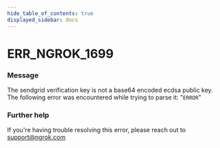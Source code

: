 ```yaml
---
hide_table_of_contents: true
displayed_sidebar: docs
---
```



# ERR_NGROK_1699

### Message

The sendgrid verification key is not a base64 encoded ecdsa public key. The following error was encountered while trying to parse it: "`ERROR`"

### Further help

If you're having trouble resolving this error, please reach out to [support@ngrok.com](mailto:support@ngrok.com?subject=Help%20with%20ERR_NGROK_1699)

<ErrorDetails error="err_ngrok_1699" />
